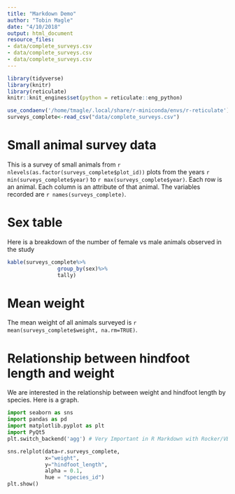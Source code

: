 ```yaml
---
title: "Markdown Demo"
author: "Tobin Magle"
date: "4/10/2018"
output: html_document
resource_files:
- data/complete_surveys.csv
- data/complete_surveys.csv
- data/complete_surveys.csv
---
```


```r

library(tidyverse)
library(knitr)
library(reticulate)
knitr::knit_engines$set(python = reticulate::eng_python) 

use_condaenv('/home/tmagle/.local/share/r-miniconda/envs/r-reticulate')
surveys_complete<-read_csv("data/complete_surveys.csv")

```

# Small animal survey data

This is a survey of small animals from `r nlevels(as.factor(surveys_complete$plot_id))` plots
from the years `r min(surveys_complete$year)` to `r max(surveys_complete$year)`. Each row is an animal. Each column is an attribute of that animal. The variables recorded are `r names(surveys_complete)`.

# Sex table
Here is a breakdown of the number of female vs male animals observed in the study

```r
kable(surveys_complete%>%
                group_by(sex)%>%
                tally)
```

# Mean weight
The mean weight of all animals surveyed 
is `r mean(surveys_complete$weight, na.rm=TRUE)`.

# Relationship between hindfoot length and weight
We are interested in the relationship between weight and hindfoot length by species. Here is a graph.

```python


import seaborn as sns
import pandas as pd
import matplotlib.pyplot as plt
import PyQt5
plt.switch_backend('agg') # Very Important in R Markdown with Rocker/VBox

sns.relplot(data=r.surveys_complete,
            x="weight", 
            y="hindfoot_length", 
            alpha = 0.1, 
            hue = "species_id")
plt.show()
```
